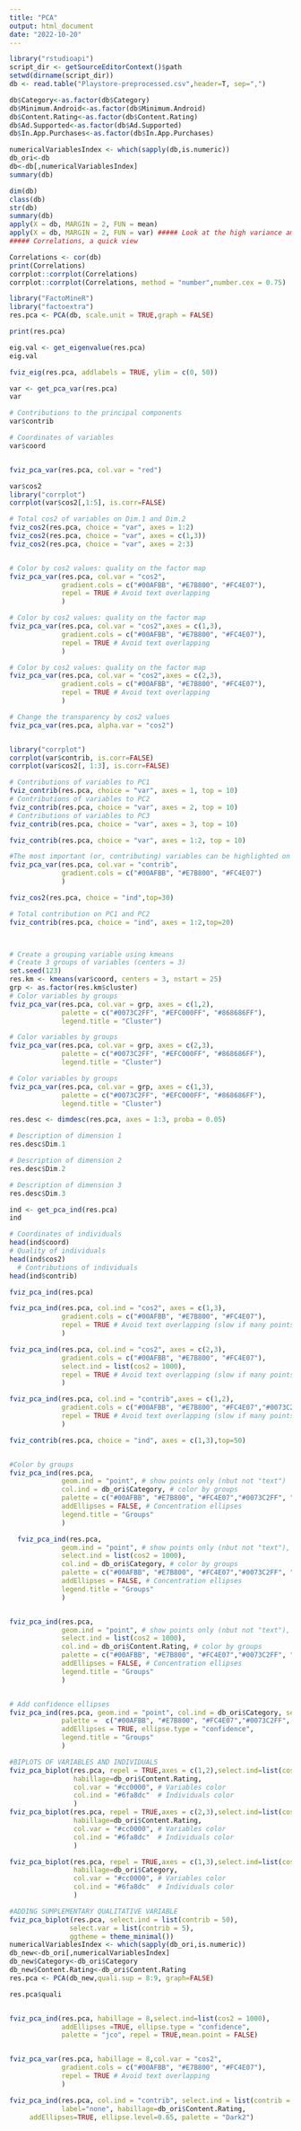 ---
title: "PCA"
output: html_document
date: "2022-10-20"
---


```{r}
library("rstudioapi") 
script_dir <- getSourceEditorContext()$path 
setwd(dirname(script_dir))
db <- read.table("Playstore-preprocessed.csv",header=T, sep=",")
```


```{r}
db$Category<-as.factor(db$Category)
db$Minimum.Android<-as.factor(db$Minimum.Android)
db$Content.Rating<-as.factor(db$Content.Rating)
db$Ad.Supported<-as.factor(db$Ad.Supported)
db$In.App.Purchases<-as.factor(db$In.App.Purchases)

```


```{r}
numericalVariablesIndex <- which(sapply(db,is.numeric))
db_ori<-db
db<-db[,numericalVariablesIndex]
summary(db)
```

```{r}
dim(db) 
class(db)
str(db)
summary(db)
apply(X = db, MARGIN = 2, FUN = mean)
apply(X = db, MARGIN = 2, FUN = var) ##### Look at the high variance amongst features, so as it was studied, we need to scale our data for PCA.
##### Correlations, a quick view

Correlations <- cor(db)
print(Correlations)
corrplot::corrplot(Correlations) 
corrplot::corrplot(Correlations, method = "number",number.cex = 0.75)
```

```{r}
library("FactoMineR")
library("factoextra")
res.pca <- PCA(db, scale.unit = TRUE,graph = FALSE)


```

```{r}
print(res.pca)

eig.val <- get_eigenvalue(res.pca)
eig.val

fviz_eig(res.pca, addlabels = TRUE, ylim = c(0, 50))

var <- get_pca_var(res.pca)
var

# Contributions to the principal components
var$contrib

# Coordinates of variables
var$coord


fviz_pca_var(res.pca, col.var = "red")

var$cos2
library("corrplot")
corrplot(var$cos2[,1:5], is.corr=FALSE)

# Total cos2 of variables on Dim.1 and Dim.2
fviz_cos2(res.pca, choice = "var", axes = 1:2)
fviz_cos2(res.pca, choice = "var", axes = c(1,3))
fviz_cos2(res.pca, choice = "var", axes = 2:3)


# Color by cos2 values: quality on the factor map
fviz_pca_var(res.pca, col.var = "cos2",
             gradient.cols = c("#00AFBB", "#E7B800", "#FC4E07"), 
             repel = TRUE # Avoid text overlapping
             )

# Color by cos2 values: quality on the factor map
fviz_pca_var(res.pca, col.var = "cos2",axes = c(1,3),
             gradient.cols = c("#00AFBB", "#E7B800", "#FC4E07"), 
             repel = TRUE # Avoid text overlapping
             )

# Color by cos2 values: quality on the factor map
fviz_pca_var(res.pca, col.var = "cos2",axes = c(2,3),
             gradient.cols = c("#00AFBB", "#E7B800", "#FC4E07"), 
             repel = TRUE # Avoid text overlapping
             )

# Change the transparency by cos2 values
fviz_pca_var(res.pca, alpha.var = "cos2")


library("corrplot")
corrplot(var$contrib, is.corr=FALSE)
corrplot(var$cos2[, 1:3], is.corr=FALSE)

# Contributions of variables to PC1
fviz_contrib(res.pca, choice = "var", axes = 1, top = 10)
# Contributions of variables to PC2
fviz_contrib(res.pca, choice = "var", axes = 2, top = 10)
# Contributions of variables to PC3
fviz_contrib(res.pca, choice = "var", axes = 3, top = 10)

fviz_contrib(res.pca, choice = "var", axes = 1:2, top = 10)

#The most important (or, contributing) variables can be highlighted on the correlation plot as follow
fviz_pca_var(res.pca, col.var = "contrib",
             gradient.cols = c("#00AFBB", "#E7B800", "#FC4E07")
             )

fviz_cos2(res.pca, choice = "ind",top=30)

# Total contribution on PC1 and PC2
fviz_contrib(res.pca, choice = "ind", axes = 1:2,top=20)



# Create a grouping variable using kmeans
# Create 3 groups of variables (centers = 3)
set.seed(123)
res.km <- kmeans(var$coord, centers = 3, nstart = 25)
grp <- as.factor(res.km$cluster)
# Color variables by groups
fviz_pca_var(res.pca, col.var = grp, axes = c(1,2),
             palette = c("#0073C2FF", "#EFC000FF", "#868686FF"),
             legend.title = "Cluster")

# Color variables by groups
fviz_pca_var(res.pca, col.var = grp, axes = c(2,3),
             palette = c("#0073C2FF", "#EFC000FF", "#868686FF"),
             legend.title = "Cluster")

# Color variables by groups
fviz_pca_var(res.pca, col.var = grp, axes = c(1,3),
             palette = c("#0073C2FF", "#EFC000FF", "#868686FF"),
             legend.title = "Cluster")

```

```{r}
res.desc <- dimdesc(res.pca, axes = 1:3, proba = 0.05)

# Description of dimension 1
res.desc$Dim.1

# Description of dimension 2
res.desc$Dim.2

# Description of dimension 3
res.desc$Dim.3
```


```{r}
ind <- get_pca_ind(res.pca)
ind

# Coordinates of individuals
head(ind$coord)
# Quality of individuals
head(ind$cos2)
  # Contributions of individuals
head(ind$contrib)

fviz_pca_ind(res.pca)

fviz_pca_ind(res.pca, col.ind = "cos2", axes = c(1,3),
             gradient.cols = c("#00AFBB", "#E7B800", "#FC4E07"),
             repel = TRUE # Avoid text overlapping (slow if many points)
             )

fviz_pca_ind(res.pca, col.ind = "cos2", axes = c(2,3),
             gradient.cols = c("#00AFBB", "#E7B800", "#FC4E07"),
             select.ind = list(cos2 = 1000),
             repel = TRUE # Avoid text overlapping (slow if many points)
             )

fviz_pca_ind(res.pca, col.ind = "contrib",axes = c(1,2),
             gradient.cols = c("#00AFBB", "#E7B800", "#FC4E07","#0073C2FF", "#868686FF"),
             repel = TRUE # Avoid text overlapping (slow if many points)
             )

fviz_contrib(res.pca, choice = "ind", axes = c(1,3),top=50)



```



```{r}
#Color by groups
fviz_pca_ind(res.pca,
             geom.ind = "point", # show points only (nbut not "text")
             col.ind = db_ori$Category, # color by groups
             palette = c("#00AFBB", "#E7B800", "#FC4E07","#0073C2FF", "#EFC000FF", "#868686FF"),
             addEllipses = FALSE, # Concentration ellipses
             legend.title = "Groups"
             )

  fviz_pca_ind(res.pca,
             geom.ind = "point", # show points only (nbut not "text"),
             select.ind = list(cos2 = 1000),
             col.ind = db_ori$Category, # color by groups
             palette = c("#00AFBB", "#E7B800", "#FC4E07","#0073C2FF", "#EFC000FF", "#868686FF"),
             addEllipses = FALSE, # Concentration ellipses
             legend.title = "Groups"
             )


fviz_pca_ind(res.pca,
             geom.ind = "point", # show points only (nbut not "text"),
             select.ind = list(cos2 = 1000),
             col.ind = db_ori$Content.Rating, # color by groups
             palette = c("#00AFBB", "#E7B800", "#FC4E07","#0073C2FF", "#EFC000FF", "#868686FF"),
             addEllipses = FALSE, # Concentration ellipses
             legend.title = "Groups"
             )


# Add confidence ellipses
fviz_pca_ind(res.pca, geom.ind = "point", col.ind = db_ori$Category, select.ind = list(cos2 = 1000),
             palette =  c("#00AFBB", "#E7B800", "#FC4E07","#0073C2FF", "#EFC000FF", "#868686FF"),
             addEllipses = TRUE, ellipse.type = "confidence",
             legend.title = "Groups"
             )

```

```{r}
#BIPLOTS OF VARIABLES AND INDIVIDUALS
fviz_pca_biplot(res.pca, repel = TRUE,axes = c(1,2),select.ind=list(cos2 = 1000),
                habillage=db_ori$Content.Rating,
                col.var = "#cc0000", # Variables color
                col.ind = "#6fa8dc"  # Individuals color
                )
fviz_pca_biplot(res.pca, repel = TRUE,axes = c(2,3),select.ind=list(cos2 = 1000),
                habillage=db_ori$Content.Rating,
                col.var = "#cc0000", # Variables color
                col.ind = "#6fa8dc"  # Individuals color
                )

fviz_pca_biplot(res.pca, repel = TRUE,axes = c(1,3),select.ind=list(cos2 = 1000),
                habillage=db_ori$Category,
                col.var = "#cc0000", # Variables color
                col.ind = "#6fa8dc"  # Individuals color
                )

```

```{r}
#ADDING SUMPLEMENTARY QUALITATIVE VARIABLE
fviz_pca_biplot(res.pca, select.ind = list(contrib = 50), 
               select.var = list(contrib = 5),
               ggtheme = theme_minimal())
numericalVariablesIndex <- which(sapply(db_ori,is.numeric))
db_new<-db_ori[,numericalVariablesIndex]
db_new$Category<-db_ori$Category
db_new$Content.Rating<-db_ori$Content.Rating
res.pca <- PCA(db_new,quali.sup = 8:9, graph=FALSE)

res.pca$quali


fviz_pca_ind(res.pca, habillage = 8,select.ind=list(cos2 = 1000),
             addEllipses =TRUE, ellipse.type = "confidence",
             palette = "jco", repel = TRUE,mean.point = FALSE) 


fviz_pca_var(res.pca, habillage = 8,col.var = "cos2",
             gradient.cols = c("#00AFBB", "#E7B800", "#FC4E07"), 
             repel = TRUE # Avoid text overlapping
             )

fviz_pca_ind(res.pca, col.ind = "contrib", select.ind = list(contrib = 100),
             label="none", habillage=db_ori$Content.Rating,
     addEllipses=TRUE, ellipse.level=0.65, palette = "Dark2")
```



